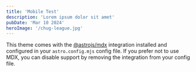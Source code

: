 ```yaml
---
title: 'Mobile Test'
description: 'Lorem ipsum dolor sit amet'
pubDate: 'Mar 10 2024'
heroImage: '/chug-league.jpg'
---
```


This theme comes with the [@astrojs/mdx](https://docs.astro.build/en/guides/integrations-guide/mdx/) integration installed and configured in your `astro.config.mjs` config file. If you prefer not to use MDX, you can disable support by removing the integration from your config file.